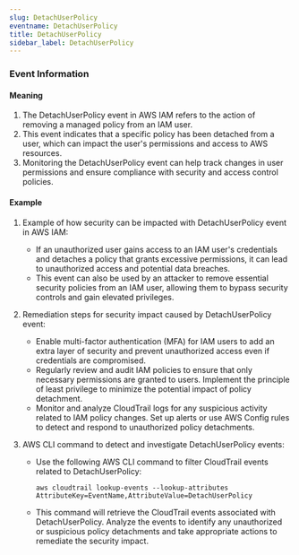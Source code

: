 ```yaml
--- 
slug: DetachUserPolicy
eventname: DetachUserPolicy
title: DetachUserPolicy
sidebar_label: DetachUserPolicy
---
```

                       
### Event Information

#### Meaning

1. The DetachUserPolicy event in AWS IAM refers to the action of removing a managed policy from an IAM user.
2. This event indicates that a specific policy has been detached from a user, which can impact the user's permissions and access to AWS resources.
3. Monitoring the DetachUserPolicy event can help track changes in user permissions and ensure compliance with security and access control policies.

#### Example

1. Example of how security can be impacted with DetachUserPolicy event in AWS IAM:
   - If an unauthorized user gains access to an IAM user's credentials and detaches a policy that grants excessive permissions, it can lead to unauthorized access and potential data breaches.
   - This event can also be used by an attacker to remove essential security policies from an IAM user, allowing them to bypass security controls and gain elevated privileges.

2. Remediation steps for security impact caused by DetachUserPolicy event:
   - Enable multi-factor authentication (MFA) for IAM users to add an extra layer of security and prevent unauthorized access even if credentials are compromised.
   - Regularly review and audit IAM policies to ensure that only necessary permissions are granted to users. Implement the principle of least privilege to minimize the potential impact of policy detachment.
   - Monitor and analyze CloudTrail logs for any suspicious activity related to IAM policy changes. Set up alerts or use AWS Config rules to detect and respond to unauthorized policy detachments.

3. AWS CLI command to detect and investigate DetachUserPolicy events:
   - Use the following AWS CLI command to filter CloudTrail events related to DetachUserPolicy:
     ```
     aws cloudtrail lookup-events --lookup-attributes AttributeKey=EventName,AttributeValue=DetachUserPolicy
     ```
   - This command will retrieve the CloudTrail events associated with DetachUserPolicy. Analyze the events to identify any unauthorized or suspicious policy detachments and take appropriate actions to remediate the security impact.


 